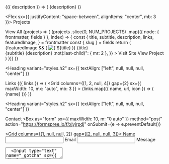 ---
---


<SiteMetaData>
  {({ description }) => (
    <Box as="p" sx={{ bg: "muted", p: 3, borderRadius: 4 }}>
      {description}
    </Box>
  )}
</SiteMetaData>

<Divider />

<Flex sx={{ justifyContent: "space-between", alignItems: "center", mb: 3 }}>
  <Heading variant="styles.h2" mb="0">
    Projects
  </Heading>
  <Link variant="heading" href="/projects/">
    View All
  </Link>
</Flex>

<SourceList filter="projects">
  {projects => (
    <Grid columns={[1, null, null, null, 2, null, 3]}>
      {projects
        .slice(0, NUM_PROJECTS)
        .map(({ node: { frontmatter, fields } }, index) => {
          const {
            title,
            subtitle,
            description,
            links,
            featuredImage,
          } = frontmatter
          const { slug } = fields
          return (
            <Card key={title}>
              <Flex sx={{ flexDirection: "column", height: "100%" }}>
                <Flex mb="3">
                  {featuredImage && (
                    <Img
                      fixed={featuredImage.childImageSharp.fixed}
                      alt={`${title} icon`}
                      imgStyle={{ borderRadius: theme.radii[3] }}
                    />
                  )}
                  <Box ml="3">
                    <Link href={slug} variant="title">
                      {title}
                    </Link>
                    <br />
                    <Text>{subtitle}</Text>
                  </Box>
                </Flex>
                <Text sx={{ flex: "1 1 auto" }}>{description}</Text>
                <Box
                  sx={{
                    mt: 3,
                    textAlign: "right",
                    "& > :not(:last-child)": { mr: 2 },
                  }}
                >
                  <Link variant="button" href={links.site}>
                    <Icon icon="external" />
                    Visit Site
                  </Link>
                  <Link variant="button" href={slug}>
                    <Icon icon="eye" />
                    View Project
                  </Link>
                </Box>
              </Flex>
            </Card>
          )
        })}
    </Grid>
  )}
</SourceList>

<Divider />

<Heading
  variant="styles.h2"
  sx={{ textAlign: ["left", null, null, null, "center"] }}
>
  Links
</Heading>
<SiteMetaData>
  {({ links }) => (
    <Grid
      columns={[1, 2, null, 4]}
      gap={2}
      sx={{ maxWidth: 10, mx: "auto", mb: 3 }}
    >
      {links.map(({ name, url, icon }) => (
        <Link key={name} variant="button" href={url}>
          <Icon icon={icon} />
          {name}
        </Link>
      ))}
    </Grid>
  )}
</SiteMetaData>

<Divider />

<Heading
  variant="styles.h2"
  sx={{ textAlign: ["left", null, null, null, "center"] }}
>
  Contact
</Heading>
<Box
  as="form"
  sx={{ maxWidth: 10, m: "0 auto" }}
  method="post"
  action="https://formspree.io/f/xjvjrpdj"
  onSubmit={e => e.preventDefault()}
>
  <Grid columns={[1, null, null, 2]} gap={[2, null, null, 3]}>
    <Box>
      <Label htmlFor="name">Name</Label>
      <Input id="name" name="name" type="text" mb="0" />
    </Box>
    <Box>
      <Label htmlFor="email">Email</Label>
      <Input id="_replyto" name="email" type="email" />
    </Box>
  </Grid>
  <Label htmlFor="message">Message</Label>
  <Textarea id="message" name="message" rows={6} mb={3} />
  <Input type="text" name="_gotcha" sx={{ display: "none" }} />
  <Box sx={{ textAlign: "right" }}>
    <Button type="submit" sx={{ width: ["100%", null, "50%", "25%"] }}>
      <Icon icon="email" />
      Send
    </Button>
  </Box>
</Box>
